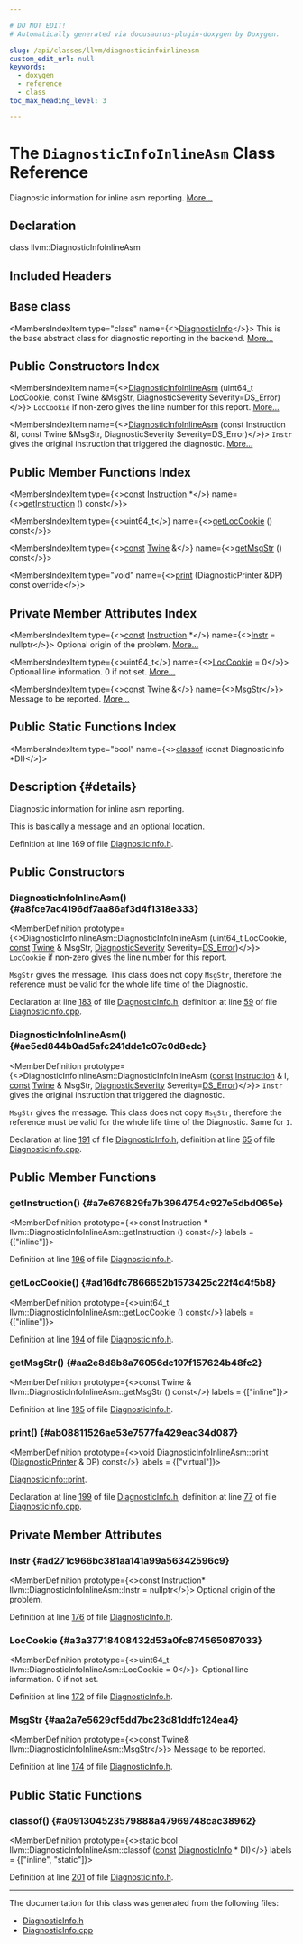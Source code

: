 ```yaml
---

# DO NOT EDIT!
# Automatically generated via docusaurus-plugin-doxygen by Doxygen.

slug: /api/classes/llvm/diagnosticinfoinlineasm
custom_edit_url: null
keywords:
  - doxygen
  - reference
  - class
toc_max_heading_level: 3

---
```





# The `DiagnosticInfoInlineAsm` Class Reference

<DoxygenPage pluginConfig={pluginConfig}>

Diagnostic information for inline asm reporting. <a href="#details">More...</a>

## Declaration

<CodeBlock>class llvm::DiagnosticInfoInlineAsm</CodeBlock>

## Included Headers

<IncludesList>
<IncludesListItem
  filePath="llvm/IR/DiagnosticInfo.h"
  permalink="/docs/api/files/include/include/llvm/include/llvm/ir/diagnosticinfo-h"
  isLocal="true" />
</IncludesList>

## Base class

<MembersIndex>

<MembersIndexItem
  type="class"
  name={<><a href="/docs/api/classes/llvm/diagnosticinfo">DiagnosticInfo</a></>}>
This is the base abstract class for diagnostic reporting in the backend. <a href="/docs/api/classes/llvm/diagnosticinfo/#details">More...</a>
</MembersIndexItem>

</MembersIndex>

## Public Constructors Index

<MembersIndex>

<MembersIndexItem
  name={<><a href="#a8fce7ac4196df7aa86af3d4f1318e333">DiagnosticInfoInlineAsm</a> (uint64&#95;t LocCookie, const Twine &amp;MsgStr, DiagnosticSeverity Severity=DS&#95;Error)</>}>
<code>LocCookie</code> if non-zero gives the line number for this report. <a href="#a8fce7ac4196df7aa86af3d4f1318e333">More...</a>
</MembersIndexItem>

<MembersIndexItem
  name={<><a href="#ae5ed844b0ad5afc241dde1c07c0d8edc">DiagnosticInfoInlineAsm</a> (const Instruction &amp;I, const Twine &amp;MsgStr, DiagnosticSeverity Severity=DS&#95;Error)</>}>
<code>Instr</code> gives the original instruction that triggered the diagnostic. <a href="#ae5ed844b0ad5afc241dde1c07c0d8edc">More...</a>
</MembersIndexItem>

</MembersIndex>

## Public Member Functions Index

<MembersIndex>

<MembersIndexItem
  type={<><a href="/docs/api/files/lib/lib/target/lib/target/aarch64/aarch64promoteconstant-cpp/#a90f8350fecae261c25be85d38b451bff">const</a> <a href="/docs/api/classes/llvm/instruction">Instruction</a> &#42;</>}
  name={<><a href="#a7e676829fa7b3964754c927e5dbd065e">getInstruction</a> () const</>}>
</MembersIndexItem>

<MembersIndexItem
  type={<>uint64&#95;t</>}
  name={<><a href="#ad16dfc7866652b1573425c22f4d4f5b8">getLocCookie</a> () const</>}>
</MembersIndexItem>

<MembersIndexItem
  type={<><a href="/docs/api/files/lib/lib/target/lib/target/aarch64/aarch64promoteconstant-cpp/#a90f8350fecae261c25be85d38b451bff">const</a> <a href="/docs/api/classes/llvm/twine">Twine</a> &amp;</>}
  name={<><a href="#aa2e8d8b8a76056dc197f157624b48fc2">getMsgStr</a> () const</>}>
</MembersIndexItem>

<MembersIndexItem
  type="void"
  name={<><a href="#ab08811526ae53e7577fa429eac34d087">print</a> (DiagnosticPrinter &amp;DP) const override</>}>
</MembersIndexItem>

</MembersIndex>

## Private Member Attributes Index

<MembersIndex>

<MembersIndexItem
  type={<><a href="/docs/api/files/lib/lib/target/lib/target/aarch64/aarch64promoteconstant-cpp/#a90f8350fecae261c25be85d38b451bff">const</a> <a href="/docs/api/classes/llvm/instruction">Instruction</a> &#42;</>}
  name={<><a href="#ad271c966bc381aa141a99a56342596c9">Instr</a> = nullptr</>}>
Optional origin of the problem. <a href="#ad271c966bc381aa141a99a56342596c9">More...</a>
</MembersIndexItem>

<MembersIndexItem
  type={<>uint64&#95;t</>}
  name={<><a href="#a3a37718408432d53a0fc874565087033">LocCookie</a> = 0</>}>
Optional line information. 0 if not set. <a href="#a3a37718408432d53a0fc874565087033">More...</a>
</MembersIndexItem>

<MembersIndexItem
  type={<><a href="/docs/api/files/lib/lib/target/lib/target/aarch64/aarch64promoteconstant-cpp/#a90f8350fecae261c25be85d38b451bff">const</a> <a href="/docs/api/classes/llvm/twine">Twine</a> &amp;</>}
  name={<><a href="#aa2a7e5629cf5dd7bc23d81ddfc124ea4">MsgStr</a></>}>
Message to be reported. <a href="#aa2a7e5629cf5dd7bc23d81ddfc124ea4">More...</a>
</MembersIndexItem>

</MembersIndex>

## Public Static Functions Index

<MembersIndex>

<MembersIndexItem
  type="bool"
  name={<><a href="#a091304523579888a47969748cac38962">classof</a> (const DiagnosticInfo &#42;DI)</>}>
</MembersIndexItem>

</MembersIndex>

## Description {#details}

Diagnostic information for inline asm reporting.

This is basically a message and an optional location.

Definition at line 169 of file <a href="/docs/api/files/include/include/llvm/include/llvm/ir/diagnosticinfo-h">DiagnosticInfo.h</a>.

<SectionDefinition>

## Public Constructors

### DiagnosticInfoInlineAsm() {#a8fce7ac4196df7aa86af3d4f1318e333}

<MemberDefinition
  prototype={<>DiagnosticInfoInlineAsm::DiagnosticInfoInlineAsm (uint64&#95;t LocCookie, <a href="/docs/api/files/lib/lib/target/lib/target/aarch64/aarch64promoteconstant-cpp/#a90f8350fecae261c25be85d38b451bff">const</a> <a href="/docs/api/classes/llvm/twine">Twine</a> &amp; MsgStr, <a href="/docs/api/namespaces/llvm/#abfcab32516704f11d146c757f402ad5c">DiagnosticSeverity</a> Severity=<a href="/docs/api/namespaces/llvm/#abfcab32516704f11d146c757f402ad5caa73815097c71f15fe54ab447a7ff00ba">DS&#95;Error</a>)</>}>
<code>LocCookie</code> if non-zero gives the line number for this report.

<code>MsgStr</code> gives the message. This class does not copy <code>MsgStr</code>, therefore the reference must be valid for the whole life time of the Diagnostic.

Declaration at line <a href="/docs/api/files/include/include/llvm/include/llvm/ir/diagnosticinfo-h/#l00183">183</a> of file <a href="/docs/api/files/include/include/llvm/include/llvm/ir/diagnosticinfo-h">DiagnosticInfo.h</a>, definition at line <a href="/docs/api/files/lib/lib/ir/diagnosticinfo-cpp/#l00059">59</a> of file <a href="/docs/api/files/lib/lib/ir/diagnosticinfo-cpp">DiagnosticInfo.cpp</a>.
</MemberDefinition>

### DiagnosticInfoInlineAsm() {#ae5ed844b0ad5afc241dde1c07c0d8edc}

<MemberDefinition
  prototype={<>DiagnosticInfoInlineAsm::DiagnosticInfoInlineAsm (<a href="/docs/api/files/lib/lib/target/lib/target/aarch64/aarch64promoteconstant-cpp/#a90f8350fecae261c25be85d38b451bff">const</a> <a href="/docs/api/classes/llvm/instruction">Instruction</a> &amp; I, <a href="/docs/api/files/lib/lib/target/lib/target/aarch64/aarch64promoteconstant-cpp/#a90f8350fecae261c25be85d38b451bff">const</a> <a href="/docs/api/classes/llvm/twine">Twine</a> &amp; MsgStr, <a href="/docs/api/namespaces/llvm/#abfcab32516704f11d146c757f402ad5c">DiagnosticSeverity</a> Severity=<a href="/docs/api/namespaces/llvm/#abfcab32516704f11d146c757f402ad5caa73815097c71f15fe54ab447a7ff00ba">DS&#95;Error</a>)</>}>
<code>Instr</code> gives the original instruction that triggered the diagnostic.

<code>MsgStr</code> gives the message. This class does not copy <code>MsgStr</code>, therefore the reference must be valid for the whole life time of the Diagnostic. Same for <code>I</code>.

Declaration at line <a href="/docs/api/files/include/include/llvm/include/llvm/ir/diagnosticinfo-h/#l00191">191</a> of file <a href="/docs/api/files/include/include/llvm/include/llvm/ir/diagnosticinfo-h">DiagnosticInfo.h</a>, definition at line <a href="/docs/api/files/lib/lib/ir/diagnosticinfo-cpp/#l00065">65</a> of file <a href="/docs/api/files/lib/lib/ir/diagnosticinfo-cpp">DiagnosticInfo.cpp</a>.
</MemberDefinition>

</SectionDefinition>

<SectionDefinition>

## Public Member Functions

### getInstruction() {#a7e676829fa7b3964754c927e5dbd065e}

<MemberDefinition
  prototype={<>const Instruction &#42; llvm::DiagnosticInfoInlineAsm::getInstruction () const</>}
  labels = {["inline"]}>

Definition at line <a href="/docs/api/files/include/include/llvm/include/llvm/ir/diagnosticinfo-h/#l00196">196</a> of file <a href="/docs/api/files/include/include/llvm/include/llvm/ir/diagnosticinfo-h">DiagnosticInfo.h</a>.
</MemberDefinition>

### getLocCookie() {#ad16dfc7866652b1573425c22f4d4f5b8}

<MemberDefinition
  prototype={<>uint64&#95;t llvm::DiagnosticInfoInlineAsm::getLocCookie () const</>}
  labels = {["inline"]}>

Definition at line <a href="/docs/api/files/include/include/llvm/include/llvm/ir/diagnosticinfo-h/#l00194">194</a> of file <a href="/docs/api/files/include/include/llvm/include/llvm/ir/diagnosticinfo-h">DiagnosticInfo.h</a>.
</MemberDefinition>

### getMsgStr() {#aa2e8d8b8a76056dc197f157624b48fc2}

<MemberDefinition
  prototype={<>const Twine &amp; llvm::DiagnosticInfoInlineAsm::getMsgStr () const</>}
  labels = {["inline"]}>

Definition at line <a href="/docs/api/files/include/include/llvm/include/llvm/ir/diagnosticinfo-h/#l00195">195</a> of file <a href="/docs/api/files/include/include/llvm/include/llvm/ir/diagnosticinfo-h">DiagnosticInfo.h</a>.
</MemberDefinition>

### print() {#ab08811526ae53e7577fa429eac34d087}

<MemberDefinition
  prototype={<>void DiagnosticInfoInlineAsm::print (<a href="/docs/api/classes/llvm/diagnosticprinter">DiagnosticPrinter</a> &amp; DP) const</>}
  labels = {["virtual"]}>

<SectionUser title="See Also">
<a href="/docs/api/classes/llvm/diagnosticinfo/#afe1ba88d90b63845116236a764a670a3">DiagnosticInfo::print</a>.
</SectionUser>

Declaration at line <a href="/docs/api/files/include/include/llvm/include/llvm/ir/diagnosticinfo-h/#l00199">199</a> of file <a href="/docs/api/files/include/include/llvm/include/llvm/ir/diagnosticinfo-h">DiagnosticInfo.h</a>, definition at line <a href="/docs/api/files/lib/lib/ir/diagnosticinfo-cpp/#l00077">77</a> of file <a href="/docs/api/files/lib/lib/ir/diagnosticinfo-cpp">DiagnosticInfo.cpp</a>.
</MemberDefinition>

</SectionDefinition>

<SectionDefinition>

## Private Member Attributes

### Instr {#ad271c966bc381aa141a99a56342596c9}

<MemberDefinition
  prototype={<>const Instruction&#42; llvm::DiagnosticInfoInlineAsm::Instr = nullptr</>}>
Optional origin of the problem.

Definition at line <a href="/docs/api/files/include/include/llvm/include/llvm/ir/diagnosticinfo-h/#l00176">176</a> of file <a href="/docs/api/files/include/include/llvm/include/llvm/ir/diagnosticinfo-h">DiagnosticInfo.h</a>.
</MemberDefinition>

### LocCookie {#a3a37718408432d53a0fc874565087033}

<MemberDefinition
  prototype={<>uint64&#95;t llvm::DiagnosticInfoInlineAsm::LocCookie = 0</>}>
Optional line information. 0 if not set.

Definition at line <a href="/docs/api/files/include/include/llvm/include/llvm/ir/diagnosticinfo-h/#l00172">172</a> of file <a href="/docs/api/files/include/include/llvm/include/llvm/ir/diagnosticinfo-h">DiagnosticInfo.h</a>.
</MemberDefinition>

### MsgStr {#aa2a7e5629cf5dd7bc23d81ddfc124ea4}

<MemberDefinition
  prototype={<>const Twine&amp; llvm::DiagnosticInfoInlineAsm::MsgStr</>}>
Message to be reported.

Definition at line <a href="/docs/api/files/include/include/llvm/include/llvm/ir/diagnosticinfo-h/#l00174">174</a> of file <a href="/docs/api/files/include/include/llvm/include/llvm/ir/diagnosticinfo-h">DiagnosticInfo.h</a>.
</MemberDefinition>

</SectionDefinition>

<SectionDefinition>

## Public Static Functions

### classof() {#a091304523579888a47969748cac38962}

<MemberDefinition
  prototype={<>static bool llvm::DiagnosticInfoInlineAsm::classof (<a href="/docs/api/files/lib/lib/target/lib/target/aarch64/aarch64promoteconstant-cpp/#a90f8350fecae261c25be85d38b451bff">const</a> <a href="/docs/api/classes/llvm/diagnosticinfo">DiagnosticInfo</a> &#42; DI)</>}
  labels = {["inline", "static"]}>

Definition at line <a href="/docs/api/files/include/include/llvm/include/llvm/ir/diagnosticinfo-h/#l00201">201</a> of file <a href="/docs/api/files/include/include/llvm/include/llvm/ir/diagnosticinfo-h">DiagnosticInfo.h</a>.
</MemberDefinition>

</SectionDefinition>

<hr/>

The documentation for this class was generated from the following files:

<ul>
<li><a href="/docs/api/files/include/include/llvm/include/llvm/ir/diagnosticinfo-h">DiagnosticInfo.h</a></li>
<li><a href="/docs/api/files/lib/lib/ir/diagnosticinfo-cpp">DiagnosticInfo.cpp</a></li>
</ul>

</DoxygenPage>
